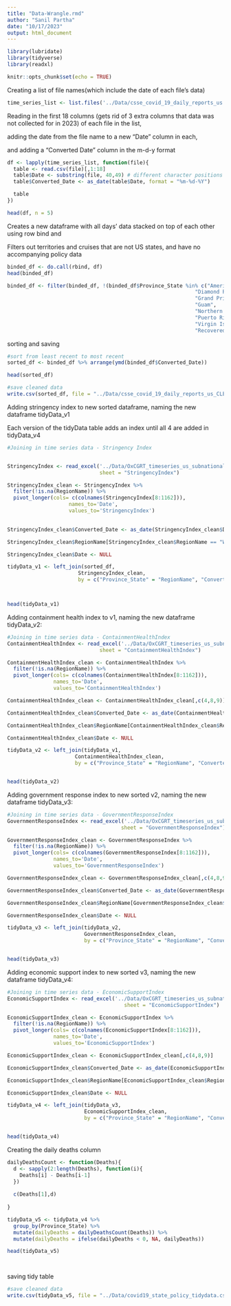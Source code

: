 ```yaml
---
title: "Data-Wrangle.rmd"
author: "Sanil Partha"
date: "10/17/2023"
output: html_document
---
```

```r
library(lubridate)
library(tidyverse)
library(readxl)
```

```r
knitr::opts_chunk$set(echo = TRUE)
```

Creating a list of file names(which include the date of each file's data)
```r
time_series_list <- list.files('../Data/csse_covid_19_daily_reports_us', full.names = TRUE)

```
Reading in the first 18 columns (gets rid of 3 extra columns that data was not collected for in 2023) of each file in the list,

adding the date from the file name to a new "Date" column in each,

and adding a "Converted Date" column in the m-d-y format
```r
df <- lapply(time_series_list, function(file){
  table <- read.csv(file)[,1:18]
  table$Date <- substring(file, 40,49) # different character positions accounting for ../ extension in markdown environment
  table$Converted_Date <- as_date(table$Date, format = "%m-%d-%Y")

  table
})

head(df, n = 5)
```
Creates a new dataframe with all days' data stacked on top of each other using row bind and

Filters out territories and cruises that are not US states, and have no accompanying policy data

```r
binded_df <- do.call(rbind, df)
head(binded_df)
```

```r
binded_df <- filter(binded_df, !(binded_df$Province_State %in% c("American Samoa",
                                                             "Diamond Princess",
                                                             "Grand Princess",
                                                             "Guam",
                                                             "Northern Mariana Islands",
                                                             "Puerto Rico",
                                                             "Virgin Islands",
                                                             "Recovered")))

```


sorting and saving

```r
#sort from least recent to most recent 
sorted_df <- binded_df %>% arrange(ymd(binded_df$Converted_Date))

head(sorted_df)

#save cleaned data
write.csv(sorted_df, file = "../Data/csse_covid_19_daily_reports_us_CLEAN.csv")
```


Adding stringency index to new sorted dataframe, naming the new dataframe tidyData_v1

Each version of the tidyData table adds an index until all 4 are added in tidyData_v4

```r

#Joining in time series data - Stringency Index


StringencyIndex <- read_excel('../Data/OxCGRT_timeseries_us_subnational_indices.xlsx', 
                              sheet = "StringencyIndex")

StringencyIndex_clean <- StringencyIndex %>%
  filter(!is.na(RegionName)) %>%
  pivot_longer(cols= c(colnames(StringencyIndex[8:1162])),
                    names_to='Date',
                    values_to='StringencyIndex')

  
StringencyIndex_clean$Converted_Date <- as_date(StringencyIndex_clean$Date, format = "%d%b%Y")

StringencyIndex_clean$RegionName[StringencyIndex_clean$RegionName == "Washington DC"] <- "District of Columbia"

StringencyIndex_clean$Date <- NULL

tidyData_v1 <- left_join(sorted_df, 
                       StringencyIndex_clean, 
                       by = c("Province_State" = "RegionName", "Converted_Date"))



head(tidyData_v1)
```

Adding containment health index to v1, naming the new dataframe tidyData_v2:

```r
#Joining in time series data - ContainmentHealthIndex
ContainmentHealthIndex <- read_excel('../Data/OxCGRT_timeseries_us_subnational_indices.xlsx', 
                              sheet = "ContainmentHealthIndex")

ContainmentHealthIndex_clean <- ContainmentHealthIndex %>%
  filter(!is.na(RegionName)) %>%
  pivot_longer(cols= c(colnames(ContainmentHealthIndex[8:1162])),
               names_to='Date',
               values_to='ContainmentHealthIndex')

ContainmentHealthIndex_clean <- ContainmentHealthIndex_clean[,c(4,8,9)]

ContainmentHealthIndex_clean$Converted_Date <- as_date(ContainmentHealthIndex_clean$Date, format = "%d%b%Y")

ContainmentHealthIndex_clean$RegionName[ContainmentHealthIndex_clean$RegionName == "Washington DC"] <- "District of Columbia"

ContainmentHealthIndex_clean$Date <- NULL

tidyData_v2 <- left_join(tidyData_v1, 
                      ContainmentHealthIndex_clean, 
                      by = c("Province_State" = "RegionName", "Converted_Date"))


head(tidyData_v2)
```

Adding government response index to new sorted v2, naming the new dataframe tidyData_v3:

```r
#Joining in time series data - GovernmentResponseIndex
GovernmentResponseIndex <- read_excel('../Data/OxCGRT_timeseries_us_subnational_indices.xlsx', 
                                     sheet = "GovernmentResponseIndex")

GovernmentResponseIndex_clean <- GovernmentResponseIndex %>%
  filter(!is.na(RegionName)) %>%
  pivot_longer(cols= c(colnames(GovernmentResponseIndex[8:1162])),
               names_to='Date',
               values_to='GovernmentResponseIndex')

GovernmentResponseIndex_clean <- GovernmentResponseIndex_clean[,c(4,8,9)]

GovernmentResponseIndex_clean$Converted_Date <- as_date(GovernmentResponseIndex_clean$Date, format = "%d%b%Y")

GovernmentResponseIndex_clean$RegionName[GovernmentResponseIndex_clean$RegionName == "Washington DC"] <- "District of Columbia"

GovernmentResponseIndex_clean$Date <- NULL

tidyData_v3 <- left_join(tidyData_v2, 
                         GovernmentResponseIndex_clean, 
                         by = c("Province_State" = "RegionName", "Converted_Date"))


head(tidyData_v3)

```

Adding economic support index to new sorted v3, naming the new dataframe tidyData_v4:

```r
#Joining in time series data - EconomicSupportIndex
EconomicSupportIndex <- read_excel('../Data/OxCGRT_timeseries_us_subnational_indices.xlsx', 
                                      sheet = "EconomicSupportIndex")

EconomicSupportIndex_clean <- EconomicSupportIndex %>%
  filter(!is.na(RegionName)) %>%
  pivot_longer(cols= c(colnames(EconomicSupportIndex[8:1162])),
               names_to='Date',
               values_to='EconomicSupportIndex')

EconomicSupportIndex_clean <- EconomicSupportIndex_clean[,c(4,8,9)]

EconomicSupportIndex_clean$Converted_Date <- as_date(EconomicSupportIndex_clean$Date, format = "%d%b%Y")

EconomicSupportIndex_clean$RegionName[EconomicSupportIndex_clean$RegionName == "Washington DC"] <- "District of Columbia"

EconomicSupportIndex_clean$Date <- NULL

tidyData_v4 <- left_join(tidyData_v3, 
                         EconomicSupportIndex_clean, 
                         by = c("Province_State" = "RegionName", "Converted_Date"))


head(tidyData_v4)
```

Creating the daily deaths column

```r
dailyDeathsCount <- function(Deaths){
  d <- sapply(2:length(Deaths), function(i){
    Deaths[i] - Deaths[i-1]
  })
  
  c(Deaths[1],d)
  
}

tidyData_v5 <- tidyData_v4 %>%
  group_by(Province_State) %>%
  mutate(dailyDeaths = dailyDeathsCount(Deaths)) %>%
  mutate(dailyDeaths = ifelse(dailyDeaths < 0, NA, dailyDeaths))

head(tidyData_v5)




```



saving tidy table

```r
#save cleaned data
write.csv(tidyData_v5, file = "../Data/covid19_state_policy_tidydata.csv")

```


